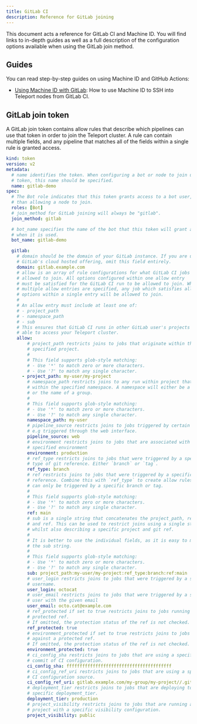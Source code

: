 ```yaml
---
title: GitLab CI
description: Reference for GitLab joining
---
```


This document acts a reference for GitLab CI and Machine ID. You will find
links to in-depth guides as well as a full description of the configuration
options available when using the GitLab join method.

## Guides

You can read step-by-step guides on using Machine ID and GitHub Actions:

- [Using Machine ID with GitLab](../guides/gitlab.mdx): How to
  use Machine ID to SSH into Teleport nodes from GitLab CI.

## GitLab join token

A GitLab join token contains allow rules that describe which pipelines can
use that token in order to join the Teleport cluster. A rule can contain
multiple fields, and any pipeline that matches all of the fields within a
single rule is granted access.

```yaml
kind: token
version: v2
metadata:
  # name identifies the token. When configuring a bot or node to join using this
  # token, this name should be specified.
  name: gitlab-demo
spec:
  # The Bot role indicates that this token grants access to a bot user, rather
  # than allowing a node to join.
  roles: [Bot]
  # join_method for GitLab joining will always be "gitlab".
  join_method: gitlab

  # bot_name specifies the name of the bot that this token will grant access to
  # when it is used.
  bot_name: gitlab-demo

  gitlab:
    # domain should be the domain of your GitLab instance. If you are using
    # GitLab's cloud hosted offering, omit this field entirely.
    domain: gitlab.example.com
    # allow is an array of rule configurations for what GitLab CI jobs should be
    # allowed to join. All options configured within one allow entry
    # must be satisfied for the GitLab CI run to be allowed to join. Where
    # multiple allow entries are specified, any job which satisfies all of the
    # options within a single entry will be allowed to join.
    #
    # An allow entry must include at least one of:
    # - project_path
    # - namespace_path
    # - sub
    # This ensures that GitLab CI runs in other GitLab user's projects are not
    # able to access your Teleport cluster.
    allow:
        # project_path restricts joins to jobs that originate within the
        # specified project.
        #
        # This field supports glob-style matching:
        # - Use '*' to match zero or more characters.
        # - Use '?' to match any single character.
      - project_path: my-user/my-project
        # namespace_path restricts joins to any run within project that exists
        # within the specified namespace. A namespace will either be a username
        # or the name of a group.
        #
        # This field supports glob-style matching:
        # - Use '*' to match zero or more characters.
        # - Use '?' to match any single character.
        namespace_path: my-user
        # pipeline_source restricts joins to jobs triggered by certain criteria,
        # e.g triggered through the web interface.
        pipeline_source: web
        # environment restricts joins to jobs that are associated with the
        # specified environment
        environment: production
        # ref_type restricts joins to jobs that were triggered by a specific
        # type of git reference. Either `branch` or `tag`.
        ref_type: branch
        # ref restricts joins to jobs that were triggered by a specific git
        # reference. Combine this with `ref_type` to create allow rules that
        # can only be triggered by a specific branch or tag.
        #
        # This field supports glob-style matching:
        # - Use '*' to match zero or more characters.
        # - Use '?' to match any single character.
        ref: main
        # sub is a single string that concatenates the project_path, ref_type
        # and ref. This can be used to restrict joins using a single string,
        # whilst also describing a specific project and git ref.
        #
        # It is better to use the individual fields, as it is easy to mis-format
        # the sub string.
        #
        # This field supports glob-style matching:
        # - Use '*' to match zero or more characters.
        # - Use '?' to match any single character.
        sub: project_path:my-user/my-project:ref_type:branch:ref:main
        # user_login restricts joins to jobs that were triggered by a specific
        # username.
        user_login: octocat
        # user_email restricts joins to jobs that were triggered by a specific
        # user with the given email
        user_email: octo.cat@example.com
        # ref_protected if set to true restricts joins to jobs running against a
        # protected ref.
        # If omitted, the protection status of the ref is not checked.
        ref_protected: true
        # environment_protected if set to true restricts joins to jobs running
        # against a protected ref.
        # If omitted, the protection status of the ref is not checked.
        environment_protected: true
        # ci_config_sha restricts joins to jobs that are using a specific
        # commit of CI configuration.
        ci_config_sha: ffffffffffffffffffffffffffffffffffffffff
        # ci_config_ref_uri restricts joins to jobs that are using a specific
        # CI configuration source.
        ci_config_ref_uri: gitlab.example.com/my-group/my-project//.gitlab-ci.yml@refs/heads/main
        # deployment_tier restricts joins to jobs that are deploying to a
        # specific deployment_tier.
        deployment_tier: production
        # project_visibility restricts joins to jobs that are running against a
        # project with a specific visibility configuration.
        project_visibility: public
```